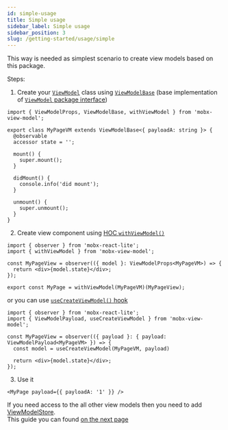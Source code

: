 ```yaml
---
id: simple-usage
title: Simple usage
sidebar_label: Simple usage
sidebar_position: 3
slug: /getting-started/usage/simple
---
```


This way is needed as simplest scenario to create view models based on this package.  

Steps:  

1. Create your [`ViewModel`](/api/view-models/overview) class using [`ViewModelBase`](/api/view-models/base-implementation) (base implementation of [`ViewModel` package interface](/api/view-models/interface))   

```tsx
import { ViewModelProps, ViewModelBase, withViewModel } from 'mobx-view-model';

export class MyPageVM extends ViewModelBase<{ payloadA: string }> {
  @observable
  accessor state = '';

  mount() {
    super.mount();
  }

  didMount() {
    console.info('did mount');
  }

  unmount() {
    super.unmount();
  }
}
```

2. Create view component using [HOC `withViewModel()`](/react/api/with-view-model)  

```tsx
import { observer } from 'mobx-react-lite';
import { withViewModel } from 'mobx-view-model';

const MyPageView = observer(({ model }: ViewModelProps<MyPageVM>) => {
  return <div>{model.state}</div>;
});

export const MyPage = withViewModel(MyPageVM)(MyPageView);
```

or you can use [`useCreateViewModel()` hook](/react/api/use-create-view-model)  

```tsx
import { observer } from 'mobx-react-lite';
import { ViewModelPayload, useCreateViewModel } from 'mobx-view-model';

const MyPageView = observer(({ payload }: { payload: ViewModelPayload<MyPageVM> }) => {
  const model = useCreateViewModel(MyPageVM, payload)
  
  return <div>{model.state}</div>;
});
```

3. Use it  

```tsx
<MyPage payload={{ payloadA: '1' }} />
```


If you need access to the all other view models then you need to add [ViewModelStore](/api/view-model-store/overview).  
This guide you can found [on the next page](/getting-started/usage/with-view-model-store)  

